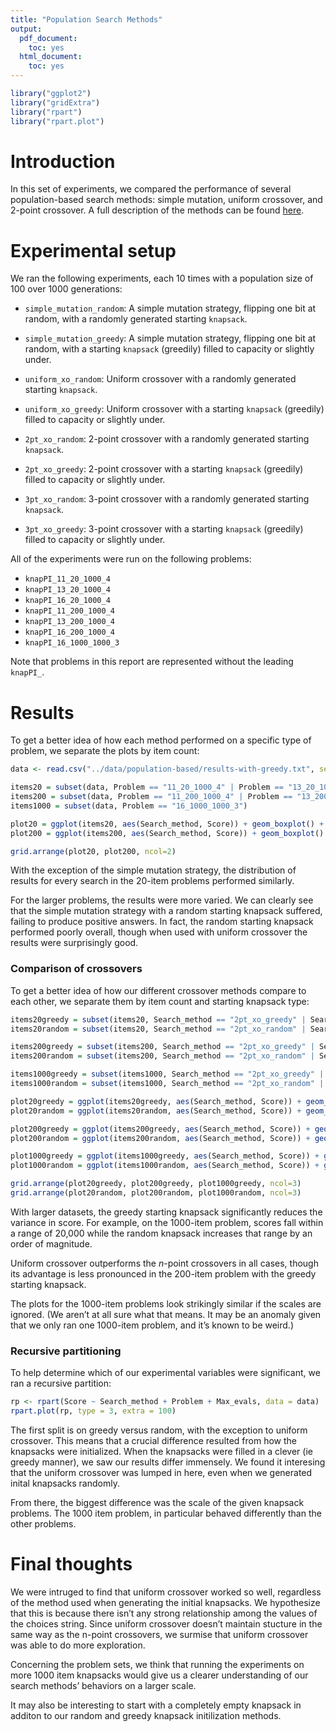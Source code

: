 ```yaml
---
title: "Population Search Methods"
output:
  pdf_document:
    toc: yes
  html_document:
    toc: yes
---
```


```r
library("ggplot2")
library("gridExtra")
library("rpart")
library("rpart.plot")
```

# Introduction

In this set of experiments, we compared the performance of several population-based
search methods: simple mutation, uniform crossover, and 2-point crossover. A full
description of the methods can be found [here][readme].

# Experimental setup

We ran the following experiments, each 10 times with a population size of 100 over
1000 generations:

-   `simple_mutation_random`: A simple mutation strategy, flipping one bit at
    random, with a randomly generated starting `knapsack`.

-   `simple_mutation_greedy`: A simple mutation strategy, flipping one bit at
    random, with a starting `knapsack` (greedily) filled to capacity or slightly under.

-   `uniform_xo_random`: Uniform crossover with a randomly generated starting `knapsack`.

-   `uniform_xo_greedy`: Uniform crossover with a starting `knapsack` (greedily) filled
    to capacity or slightly under.

-   `2pt_xo_random`: 2-point crossover with a randomly generated starting `knapsack`.

-   `2pt_xo_greedy`: 2-point crossover with a starting `knapsack` (greedily) filled to
    capacity or slightly under.

-   `3pt_xo_random`: 3-point crossover with a randomly generated starting `knapsack`.

-   `3pt_xo_greedy`: 3-point crossover with a starting `knapsack` (greedily) filled to
    capacity or slightly under.

All of the experiments were run on the following problems:

-   `knapPI_11_20_1000_4`
-   `knapPI_13_20_1000_4`
-   `knapPI_16_20_1000_4`
-   `knapPI_11_200_1000_4`
-   `knapPI_13_200_1000_4`
-   `knapPI_16_200_1000_4`
-   `knapPI_16_1000_1000_3`

Note that problems in this report are represented without the leading `knapPI_`.

# Results

To get a better idea of how each method performed on a specific type of problem,
we separate the plots by item count:

```r
data <- read.csv("../data/population-based/results-with-greedy.txt", sep = " ", header = TRUE)

items20 = subset(data, Problem == "11_20_1000_4" | Problem == "13_20_1000_4" | Problem == "16_20_1000_4")
items200 = subset(data, Problem == "11_200_1000_4" | Problem == "13_200_1000_4" | Problem == "16_200_1000_4")
items1000 = subset(data, Problem == "16_1000_1000_3")

plot20 = ggplot(items20, aes(Search_method, Score)) + geom_boxplot() + labs(title = "20-item problems", x = "Search method") + theme(axis.text.x = element_text(angle = 45, hjust = 1))
plot200 = ggplot(items200, aes(Search_method, Score)) + geom_boxplot() + labs(title = "200-item problems", x = "Search method") + theme(axis.text.x = element_text(angle = 45, hjust = 1))

grid.arrange(plot20, plot200, ncol=2)
```

With the exception of the simple mutation strategy, the distribution of results
for every search in the 20-item problems performed similarly.

For the larger problems, the results were more varied. We can clearly see that
the simple mutation strategy with a random starting knapsack suffered, failing
to produce positive answers. In fact, the random starting knapsack performed
poorly overall, though when used with uniform crossover the results were
surprisingly good.

### Comparison of crossovers

To get a better idea of how our different crossover methods compare to each other,
we separate them by item count and starting knapsack type:

```r
items20greedy = subset(items20, Search_method == "2pt_xo_greedy" | Search_method == "3pt_xo_greedy" | Search_method == "uniform_xo_greedy")
items20random = subset(items20, Search_method == "2pt_xo_random" | Search_method == "3pt_xo_random" | Search_method == "uniform_xo_random")

items200greedy = subset(items200, Search_method == "2pt_xo_greedy" | Search_method == "3pt_xo_greedy" | Search_method == "uniform_xo_greedy")
items200random = subset(items200, Search_method == "2pt_xo_random" | Search_method == "3pt_xo_random" | Search_method == "uniform_xo_random")

items1000greedy = subset(items1000, Search_method == "2pt_xo_greedy" | Search_method == "3pt_xo_greedy" | Search_method == "uniform_xo_greedy")
items1000random = subset(items1000, Search_method == "2pt_xo_random" | Search_method == "3pt_xo_random" | Search_method == "uniform_xo_random")

plot20greedy = ggplot(items20greedy, aes(Search_method, Score)) + geom_boxplot() + labs(title = "20-item, greedy start ", x = "Search method") + theme(axis.text.x = element_text(angle = 45, hjust = 1))
plot20random = ggplot(items20random, aes(Search_method, Score)) + geom_boxplot() + labs(title = "20-item, random start ", x = "Search method") + theme(axis.text.x = element_text(angle = 45, hjust = 1))

plot200greedy = ggplot(items200greedy, aes(Search_method, Score)) + geom_boxplot() + labs(title = "200-item, greedy start ", x = "Search method") + theme(axis.text.x = element_text(angle = 45, hjust = 1))
plot200random = ggplot(items200random, aes(Search_method, Score)) + geom_boxplot() + labs(title = "200-item, random start ", x = "Search method") + theme(axis.text.x = element_text(angle = 45, hjust = 1))

plot1000greedy = ggplot(items1000greedy, aes(Search_method, Score)) + geom_boxplot() + labs(title = "1000-item, greedy start ", x = "Search method") + theme(axis.text.x = element_text(angle = 45, hjust = 1))
plot1000random = ggplot(items1000random, aes(Search_method, Score)) + geom_boxplot() + labs(title = "1000-item, random start ", x = "Search method") + theme(axis.text.x = element_text(angle = 45, hjust = 1))

grid.arrange(plot20greedy, plot200greedy, plot1000greedy, ncol=3)
grid.arrange(plot20random, plot200random, plot1000random, ncol=3)
```

With larger datasets, the greedy starting knapsack significantly reduces the
variance in score. For example, on the 1000-item problem, scores fall within a
range of 20,000 while the random knapsack increases that range by an order of
magnitude.

Uniform crossover outperforms the *n*-point crossovers in all cases, though its
advantage is less pronounced in the 200-item problem with the greedy starting
knapsack.

The plots for the 1000-item problems look strikingly similar if the scales are
ignored. (We aren't at all sure what that means. It may be an anomaly given that
we only ran one 1000-item problem, and it's known to be weird.)

### Recursive partitioning

To help determine which of our experimental variables were significant, we ran a
recursive partition:


```r
rp <- rpart(Score ~ Search_method + Problem + Max_evals, data = data)
rpart.plot(rp, type = 3, extra = 100)
```

The first split is on greedy versus random, with the exception to uniform crossover. This means that a crucial difference resulted from how the knapsacks were initialized. When the knapsacks were filled in a clever (ie greedy manner), we saw our results differ immensely. We found it interesing that the uniform crossover was lumped in here, even when we generated inital knapsacks randomly. 

From there, the biggest difference was the scale of the given knapsack problems. The 1000 item problem, in particular behaved differently than the other problems.


# Final thoughts

We were intruged to find that uniform crossover worked so well, regardless of the method used when generating the initial knapsacks. We hypothesize that this is because there isn't any strong relationship among the values of the choices string. Since uniform crossover doesn't maintain stucture in the same way as the n-point crossovers, we surmise that uniform crossover was able to do more exploration.

Concerning the problem sets, we think that running the experiments on more 1000 item knapsacks would give us a clearer understanding of our search methods' behaviors on a larger scale.

It may also be interesting to start with a completely empty knapsack in additon to our random and greedy knapsack initilization methods.



[readme]: https://github.com/harre096/AIPopulationBasedSearch/blob/master/docs/Population-search.md